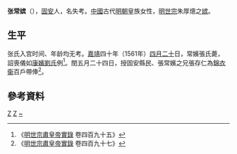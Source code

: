 {{東亞女性歷史人物
|名稱 =常嬪张氏
|身份 =明朝妃嫔
|位號=宫御→嬪
|徽號=常
|逝世年=1566年
|墳墓=北京金山
|夫=[[嘉靖帝|嘉靖帝]]
}}
'''张常嫔'''（{{bd|16世纪|？|1561年||catIdx=Z}}），[[固安县|固安]]人，名失考。[[中國|中國]]古代[[明朝|明朝]]皇族女性，[[明世宗|明世宗]]朱厚熜之[[嫔|嫔]]。

==生平==
张氏入宫时间、年龄均无考。[[嘉靖|嘉靖]]四十年（1561年）[[四月二十|四月二十]]日，常嬪張氏薨，詔喪儀如[[劉康嬪|康嬪劉氏]]例<ref>《[[明实录|明世宗肅皇帝實錄]] 卷四百九十五》</ref>。閏五月二十四日，授固安縣民、張常嬪之兄張存仁為[[錦衣衛指揮使司|錦衣衞]]百戶帶俸<ref>《[[明实录|明世宗肅皇帝實錄]] 卷四百九十七》</ref>。

== 參考資料 ==
{{reflist}}

{{明世宗皇室}}

[[Category:明世宗嫔|Z]]
[[Category:固安人|Z]]
[[Category:张姓|~]]